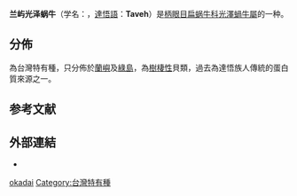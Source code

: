 {{Speciesbox
| image = A Helicostyla okadai at Lanyu 20121009.jpg
| taxon = Cochlostyla okadai
| authority = ([[黑田德米|Kuroda]], 1932)
| synonyms_refs = {{r|MolluscaBase}}
| synonyms = * ''Helicostyla (Opalliostyla) okadai'' <small>Kuroda, 1932</small>{{r |MolluscaBase |Kuroda 1932 |page2=188, plate 2, figs 1-2 }}
}}

'''兰屿光泽蜗牛'''（学名：''{{lang|la|Cochlostyla okadai}}''，[[達悟語|達悟語]]：'''Taveh'''）是[[柄眼目|柄眼目]][[扁蜗牛科|扁蜗牛科]][[光澤蝸牛屬|光澤蝸牛屬]]的一种{{r|shell_2055}}。

==分佈==
為台灣特有種{{r|shell_2055}}，只分佈於[[蘭嶼|蘭嶼]]及[[綠島|綠島]]，為[[樹棲性|樹棲性]]貝類，過去為達悟族人傳統的蛋白質來源之一。

==参考文献==
{{reflist|refs=
<ref name="Kuroda 1932">{{cite journal  |last1=Kuroda |first=T. |authorlink=黑田德米 |year=1932 |title=Land molluscan fauna of Kôtôsho, Taiwan |journal=[[Venus_(期刊)|Venus]] |volume=3 |issue=4 |pages=187-192, pl. 2 |location=[[大日本帝国|日本]][[東京|東京]] }}</ref>
<ref name="shell_2055">{{cite web
 |url=http://shell.sinica.edu.tw/chinese/shellbase_detail.php?science_no=2055
 |title=国际贝库：蘭嶼光澤蝸牛
 |publisher=台湾贝类资料库
 |access-date=2018-08-09
 |language=zh-hant
 |archive-date=2016-03-04
 |archive-url=https://web.archive.org/web/20160304204659/http://shell.sinica.edu.tw/chinese/shellbase_detail.php?science_no=2055
 |dead-url=no
 }}</ref>
<ref name="MolluscaBase">{{MolluscaBase |id=1360064
 |taxon=Helicostyla (Opalliostyla) okadai |authority=Kuroda, 1932
 |last1=Köhler |first1=Frank
 |last2=Páll-Gergely |first2=Barna
 |date=2020-01-24 |access-date=2020-04-26 }}</ref>
}}

==外部連結==
{{commonscat|Helicostyla okadai}}
*{{Wikispecies-inline|Helicostyla okadai}}
{{Taxonbar}}
[[Category:光澤蝸牛屬|okadai]]
[[Category:台灣特有種|Category:台灣特有種]]
{{Mollusc-stub}}
